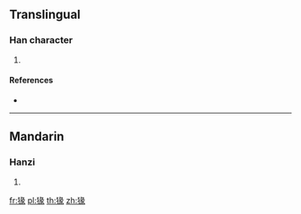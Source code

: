 {{character info/new}}
==Translingual==

===Han character===
{{Han char|rn=94|rad=犬|as=09|sn=12|four=47232|canj=KHVNO|ids=⿰犭彖}}

# {{defn|Han|sort=犬09}}

====References====
* {{Han ref|kx=0715.030|dkj=20538|dj=1127.040|hdz=21361.080|uh=732D|ud=29485|bh=DA75|bd=55925}}

----

==Mandarin==

===Hanzi===
{{cmn-hanzi|pin=[[yuán]] ([[yuan2]])|wg=yüan<sup>2</sup>}}

# {{defn|lang=cmn|sort=犬09}}

[[fr:猭]]
[[pl:猭]]
[[th:猭]]
[[zh:猭]]
